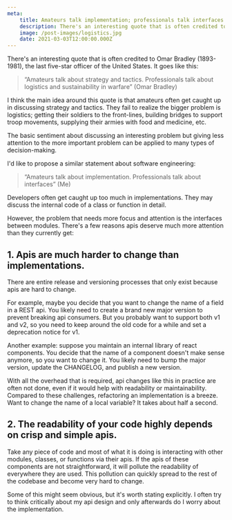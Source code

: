 ```yaml
---
meta:
    title: Amateurs talk implementation; professionals talk interfaces
    description: There's an interesting quote that is often credited to Omar Bradley (1893-1981), the last five-star officer of the United States.  It goes like this...
    image: /post-images/logistics.jpg
    date: 2021-03-03T12:00:00.000Z
---
```


There's an interesting quote that is often credited to Omar Bradley (1893-1981), the last five-star officer of the United States.  It goes like this:

> “Amateurs talk about strategy and tactics. Professionals talk about logistics and sustainability in warfare” (Omar Bradley)

I think the main idea around this quote is that amateurs often get caught up in discussing strategy and tactics.  They fail to realize the bigger problem is logistics; getting their soldiers to the front-lines, building bridges to support troop movements, supplying their armies with food and medicine, etc.

The basic sentiment about discussing an interesting problem but giving less attention to the more important problem can be applied to many types of decision-making.

I'd like to propose a similar statement about software engineering:
> “Amateurs talk about implementation. Professionals talk about interfaces” (Me)

Developers often get caught up too much in implementations.  They may discuss the internal code of a class or function in detail.

However, the problem that needs more focus and attention is the interfaces between modules.  There's a few reasons apis deserve much more attention than they currently get:

## 1. Apis are much harder to change than implementations.  

There are entire release and versioning processes that only exist because apis are hard to change.  

For example, maybe you decide that you want to change the name of a field in a REST api.  You likely need to create a brand new major version to prevent breaking api consumers.  But you probably want to support both v1 and v2, so you need to keep around the old code for a while and set a deprecation notice for v1.

Another example: suppose you maintain an internal library of react components.  You decide that the name of a component doesn't make sense anymore, so you want to change it.  You likely need to bump the major version, update the CHANGELOG, and publish a new version.

With all the overhead that is required, api changes like this in practice are often not done, even if it would help with readability or maintainability.  Compared to these challenges, refactoring an implementation is a breeze.  Want to change the name of a local variable?  It takes about half a second.

## 2. The readability of your code highly depends on crisp and simple apis.  
Take any piece of code and most of what it is doing is interacting with other modules, classes, or functions via their apis.  If the apis of these components are not straightforward, it will pollute the readability of everywhere they are used.  This pollution can quickly spread to the rest of the codebase and become very hard to change.

Some of this might seem obvious, but it's worth stating explicitly.  I often try to think critically about my api design and only afterwards do I worry about the implementation.
